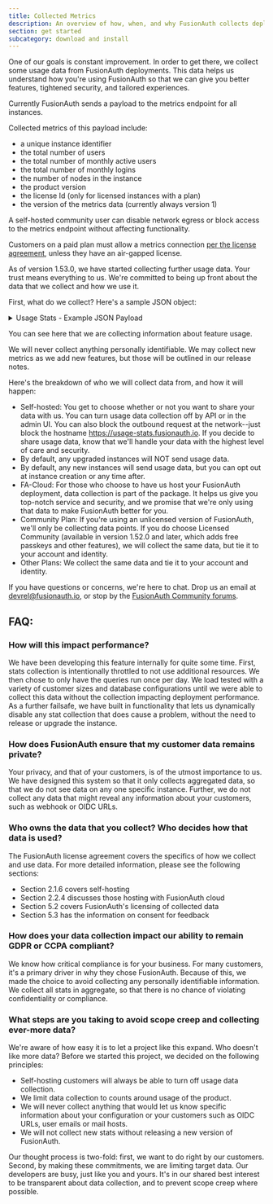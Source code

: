 ```yaml
---
title: Collected Metrics
description: An overview of how, when, and why FusionAuth collects deployment usage data.
section: get started
subcategory: download and install
---
```


One of our goals is constant improvement. In order to get there, we collect some usage data from FusionAuth deployments. This data helps us understand how you're using FusionAuth so that we can give you better features, tightened security, and tailored experiences.

Currently FusionAuth sends a payload to the metrics endpoint for all instances.

Collected metrics of this payload include:

-  a unique instance identifier
-  the total number of users
-  the total number of monthly active users
-  the total number of monthly logins
-  the number of nodes in the instance
-  the product version
-  the license Id (only for licensed instances with a plan)
-  the version of the metrics data (currently always version 1)

A self-hosted community user can disable network egress or block access to the metrics endpoint without affecting functionality.

Customers on a paid plan must allow a metrics connection [per the license agreement](/license), unless they have an air-gapped license.

As of version 1.53.0, we have started collecting further usage data. Your trust means everything to us. We're committed to being up front about the data that we collect and how we use it. 

First, what do we collect? Here's a sample JSON object:

<details>
  <summary>Usage Stats - Example JSON Payload</summary>
``` 
{
  "applicationVersion": "1.53.0",
  "collectionDuration": 14064,
  "collectionInstant": 1724960156112,
  "failedStats": [],
  "instanceId": "2a274fb5-fa45-4bf9-a96f-493d90283235",
  "stats": {
    "applicationAccessTokenPopulateLambda": 80,
    "applicationActiveLoggedIntoNumber": 100,
    "applicationActiveNumber": 101,
    "applicationActiveRoleNumber": 200,
    "applicationActsAsSamlv2Idp": 40,
    "applicationAdvancedSelfServiceRegistrationEnabled": 40,
    "applicationBasicSelfServiceRegistrationEnabled": 40,
    "applicationCustomSelfServiceAccountForm": 23,
    "applicationCustomThemeUsed": 12,
    "applicationEmailUpdateTemplate": 30,
    "applicationEmailVerificationTemplate": 30,
    "applicationEmailVerifiedTemplate": 30,
    "applicationEnabledIdentityProviders": [
      {
        "count": 20,
        "idp": "Apple"
      },
      {
        "count": 20,
        "idp": "EpicGames"
      },
      {
        "count": 20,
        "idp": "ExternalJWT"
      },
      {
        "count": 20,
        "idp": "Facebook"
      },
      {
        "count": 20,
        "idp": "Google"
      },
      {
        "count": 20,
        "idp": "HYPR"
      },
      {
        "count": 80,
        "idp": "OpenIDConnect"
      },
      {
        "count": 100,
        "idp": "SAMLv2"
      },
      {
        "count": 120,
        "idp": "SAMLv2IdPInitiated"
      },
      {
        "count": 20,
        "idp": "SonyPSN"
      },
      {
        "count": 20,
        "idp": "Steam"
      },
      {
        "count": 20,
        "idp": "Twitch"
      },
      {
        "count": 20,
        "idp": "Twitter"
      },
      {
        "count": 20,
        "idp": "Xbox"
      }
    ],
    "applicationEnabledIdentityProvidersWithLambdas": 260,
    "applicationForgotPasswordTemplate": 30,
    "applicationIdTokenPopulateLambda": 80,
    "applicationLoggedInApplicationsUsingSimpleThemes": 3,
    "applicationLoginApiAuthenticationDisabled": 4,
    "applicationLoginApiRefreshTokensEnabled": 5,
    "applicationLoginIdInUseOnCreateTemplate": 30,
    "applicationLoginIdInUseOnUpdateTemplate": 30,
    "applicationLoginNewDevice": 30,
    "applicationLoginSuspiciousEmailTemplate": 30,
    "applicationMagicLinks": 6,
    "applicationMfaPolicy": 7,
    "applicationMultiFactorEmailMessageTemplate": 30,
    "applicationMultiFactorSmsMessageTemplate": 25,
    "applicationNumber": 101,
    "applicationOptionalScopes": 9,
    "applicationPasswordResetSuccessTemplate": 30,
    "applicationPasswordUpdateTemplate": 30,
    "applicationPasswordlessTemplate": 30,
    "applicationRequiredScopes": 18,
    "applicationSamlv2PopulateLambda": 80,
    "applicationSelfServiceRegistrationValidationLambda": 80,
    "applicationSetPasswordTemplate": 30,
    "applicationThirdParty": 8,
    "applicationTwoFactorMethodAddTemplate": 30,
    "applicationTwoFactorMethodRemoveTemplate": 30,
    "applicationUserinfoPopulateLambda": 80,
    "applicationVerificationTemplate": 30,
    "atdCaptcha": 5,
    "atdIpAcls": 10,
    "atdRateLimiting": 6,
    "entitiesEntityGrantPermissions": 120,
    "entitiesEntityGrants": 40,
    "entitiesNumber": 120,
    "entitiesPermissions": 12,
    "entitiesTypeNumber": 4,
    "entitiesUserGrantPermissions": 120,
    "entitiesUserGrants": 40,
    "groupApplicationRoles": 60,
    "groupWithMembers": 30,
    "instanceDailyActiveUsers": 3300,
    "instanceDatabaseConnectionTimeout": 2000,
    "instanceDatabaseIdleTimeout": 120000,
    "instanceDatabaseMaxLifetime": 240000,
    "instanceDatabaseMaximumPoolSize": 10,
    "instanceDatabaseMinimumIdle": -1,
    "instanceDatabaseMysqlEnforceUtf8mb4": false,
    "instanceDatabaseVersion": "8.3.0",
    "instanceFirstTimeSetupProgress": {
      "apiKeyConfigured": false,
      "applicationConfigured": false,
      "emailConfigured": false,
      "licenseActivated": false
    },
    "instanceFusionauthAppHttpReadTimeout": 0,
    "instanceFusionauthAppLocalMetricsEnabled": false,
    "instanceFusionauthAppMemory": 25769803776,
    "instanceFusionauthAppReindexBatchSize": 2500,
    "instanceFusionauthAppReindexThreadCount": 5,
    "instanceFusionauthAppSearchDefaultRefreshInterval": "1s",
    "instanceFusionauthSearchHostsCount": 1,
    "instanceJavaVersion": "21.0.2+13-LTS",
    "instanceNodes": 4,
    "instanceProxyEnabled": false,
    "instanceSearchType": "database",
    "integrationsCleanspeakEnabled": false,
    "integrationsKafkaEnabled": false,
    "messengersGeneric": 100,
    "messengersKafka": 0,
    "messengersTwilio": 100,
    "scimEnabled": 7,
    "tenantBreachedPasswordDetection": 7,
    "tenantClientCredentialsLambdaEnabled": 80,
    "tenantConfirmChildTemplate": 30,
    "tenantCustomAdminUserForm": 43,
    "tenantCustomConnectors": 40,
    "tenantCustomThemeUsed": 23,
    "tenantEmailMfaEnabled": 8,
    "tenantEmailUpdateTemplate": 30,
    "tenantEmailVerifiedTemplate": 30,
    "tenantFamilyEnabledTemplate": 8,
    "tenantFamilyRequestTemplate": 30,
    "tenantForgotPasswordTemplate": 30,
    "tenantLoggedInApplicationsUsingSimpleThemesFromTenant": 4,
    "tenantLoginIdInUseOnCreateTemplate": 30,
    "tenantLoginIdInUseOnUpdateTemplate": 30,
    "tenantLoginNewDeviceTemplate": 30,
    "tenantLoginSuspiciousEmailTemplate": 30,
    "tenantMultiFactorEmailMessageTemplate": 30,
    "tenantMultiFactorSmsMessageTemplate": 25,
    "tenantNumber": 102,
    "tenantParentRegistrationTemplate": 30,
    "tenantPasswordResetSuccessTemplate": 30,
    "tenantPasswordUpdateTemplate": 30,
    "tenantPasswordlessTemplate": 30,
    "tenantSetPasswordTemplate": 30,
    "tenantSmsMfaEnabled": 8,
    "tenantTotpMfaEnabled": 102,
    "tenantTwoFactorMethodAddTemplate": 30,
    "tenantTwoFactorMethodRemoveTemplate": 30,
    "tenantVerificationTemplate": 30,
    "tenantWebauthnEnabled": 3,
    "webhookAuditLogCreate": 30,
    "webhookEventLogCreate": 40,
    "webhookGroupCreate": 40,
    "webhookGroupCreateComplete": 40,
    "webhookGroupCreateTransactional": 40,
    "webhookGroupDelete": 40,
    "webhookGroupDeleteComplete": 40,
    "webhookGroupDeleteTransactional": 40,
    "webhookGroupMemberAdd": 40,
    "webhookGroupMemberAddComplete": 40,
    "webhookGroupMemberAddTransactional": 40,
    "webhookGroupMemberRemove": 40,
    "webhookGroupMemberRemoveComplete": 40,
    "webhookGroupMemberRemoveTransactional": 40,
    "webhookGroupMemberUpdate": 40,
    "webhookGroupMemberUpdateComplete": 40,
    "webhookGroupMemberUpdateTransactional": 40,
    "webhookGroupUpdate": 40,
    "webhookGroupUpdateComplete": 40,
    "webhookGroupUpdateTransactional": 40,
    "webhookJwtPublicKeyUpdate": 42,
    "webhookJwtPublicKeyUpdateTransactional": 40,
    "webhookJwtRefresh": 40,
    "webhookJwtRefreshTokenRevoke": 42,
    "webhookJwtRefreshTokenRevokeTransactional": 40,
    "webhookJwtRefreshTransactional": 40,
    "webhookKickstartSuccess": 40,
    "webhookUserAction": 42,
    "webhookUserBulkCreate": 42,
    "webhookUserBulkCreateTransactional": 40,
    "webhookUserCreate": 42,
    "webhookUserCreateComplete": 40,
    "webhookUserCreateTransactional": 40,
    "webhookUserDeactivate": 42,
    "webhookUserDeactivateTransactional": 40,
    "webhookUserDelete": 42,
    "webhookUserDeleteComplete": 40,
    "webhookUserDeleteTransactional": 40,
    "webhookUserEmailUpdate": 40,
    "webhookUserEmailVerified": 42,
    "webhookUserEmailVerifiedTransactional": 40,
    "webhookUserIdentityProviderLink": 40,
    "webhookUserIdentityProviderUnlink": 40,
    "webhookUserLoginFailed": 42,
    "webhookUserLoginFailedTransactional": 40,
    "webhookUserLoginIdDuplicateCreate": 40,
    "webhookUserLoginIdDuplicateUpdate": 40,
    "webhookUserLoginNewDevice": 40,
    "webhookUserLoginNewDeviceTransactional": 40,
    "webhookUserLoginSuccess": 42,
    "webhookUserLoginSuccessTransactional": 40,
    "webhookUserLoginSuspicious": 40,
    "webhookUserLoginSuspiciousTransactional": 40,
    "webhookUserPasswordBreach": 40,
    "webhookUserPasswordBreachTransactional": 40,
    "webhookUserPasswordResetSend": 40,
    "webhookUserPasswordResetStart": 40,
    "webhookUserPasswordResetSuccess": 40,
    "webhookUserPasswordUpdate": 40,
    "webhookUserReactivate": 42,
    "webhookUserReactivateTransactional": 40,
    "webhookUserRegistrationCreate": 42,
    "webhookUserRegistrationCreateComplete": 40,
    "webhookUserRegistrationCreateTransactional": 40,
    "webhookUserRegistrationDelete": 42,
    "webhookUserRegistrationDeleteComplete": 40,
    "webhookUserRegistrationDeleteTransactional": 40,
    "webhookUserRegistrationUpdate": 42,
    "webhookUserRegistrationUpdateComplete": 40,
    "webhookUserRegistrationUpdateTransactional": 40,
    "webhookUserRegistrationVerified": 42,
    "webhookUserRegistrationVerifiedTransactional": 40,
    "webhookUserTwoFactorMethodAdd": 40,
    "webhookUserTwoFactorMethodRemove": 40,
    "webhookUserUpdate": 42,
    "webhookUserUpdateComplete": 40,
    "webhookUserUpdateTransactional": 40
  },
  "statsVersion": "0.1.6",
  "timings": {
    "applicationAccessTokenPopulateLambda": 1,
    "applicationActiveLoggedIntoNumber": 1,
    "applicationActiveNumber": 3,
    "applicationActiveRoleNumber": 2,
    "applicationActsAsSamlv2Idp": 6,
    "applicationAdvancedSelfServiceRegistrationEnabled": 3,
    "applicationBasicSelfServiceRegistrationEnabled": 11,
    "applicationCustomSelfServiceAccountForm": 1,
    "applicationCustomThemeUsed": 3,
    "applicationEmailUpdateTemplate": 1,
    "applicationEmailVerificationTemplate": 0,
    "applicationEmailVerifiedTemplate": 1,
    "applicationEnabledIdentityProviders": 2,
    "applicationEnabledIdentityProvidersWithLambdas": 1,
    "applicationForgotPasswordTemplate": 0,
    "applicationIdTokenPopulateLambda": 1,
    "applicationLoggedInApplicationsUsingSimpleThemes": 4,
    "applicationLoginApiAuthenticationDisabled": 2,
    "applicationLoginApiRefreshTokensEnabled": 2,
    "applicationLoginIdInUseOnCreateTemplate": 1,
    "applicationLoginIdInUseOnUpdateTemplate": 0,
    "applicationLoginNewDevice": 1,
    "applicationLoginSuspiciousEmailTemplate": 0,
    "applicationMagicLinks": 3,
    "applicationMfaPolicy": 2,
    "applicationMultiFactorEmailMessageTemplate": 1,
    "applicationMultiFactorSmsMessageTemplate": 0,
    "applicationNumber": 0,
    "applicationOptionalScopes": 0,
    "applicationPasswordResetSuccessTemplate": 1,
    "applicationPasswordUpdateTemplate": 0,
    "applicationPasswordlessTemplate": 0,
    "applicationRequiredScopes": 0,
    "applicationSamlv2PopulateLambda": 0,
    "applicationSelfServiceRegistrationValidationLambda": 1,
    "applicationSetPasswordTemplate": 1,
    "applicationThirdParty": 3,
    "applicationTwoFactorMethodAddTemplate": 0,
    "applicationTwoFactorMethodRemoveTemplate": 1,
    "applicationUserinfoPopulateLambda": 0,
    "applicationVerificationTemplate": 0,
    "atdCaptcha": 4,
    "atdIpAcls": 1,
    "atdRateLimiting": 5,
    "entitiesEntityGrantPermissions": 0,
    "entitiesEntityGrants": 0,
    "entitiesNumber": 0,
    "entitiesPermissions": 1,
    "entitiesTypeNumber": 0,
    "entitiesUserGrantPermissions": 1,
    "entitiesUserGrants": 0,
    "groupApplicationRoles": 1,
    "groupWithMembers": 0,
    "instanceDailyActiveUsers": 1,
    "instanceDatabaseConnectionTimeout": 0,
    "instanceDatabaseIdleTimeout": 0,
    "instanceDatabaseMaxLifetime": 0,
    "instanceDatabaseMaximumPoolSize": 0,
    "instanceDatabaseMinimumIdle": 0,
    "instanceDatabaseMysqlEnforceUtf8mb4": 0,
    "instanceDatabaseVersion": 0,
    "instanceElasticsearchVersion": 0,
    "instanceFirstOtherApplicationLoginInstant": 3,
    "instanceFirstTimeSetupProgress": 0,
    "instanceFusionauthAppHttpReadTimeout": 0,
    "instanceFusionauthAppLocalMetricsEnabled": 0,
    "instanceFusionauthAppMemory": 0,
    "instanceFusionauthAppReindexBatchSize": 0,
    "instanceFusionauthAppReindexThreadCount": 0,
    "instanceFusionauthAppSearchDefaultRefreshInterval": 0,
    "instanceFusionauthSearchHostsCount": 0,
    "instanceJavaVersion": 0,
    "instanceNodes": 1,
    "instanceProxyEnabled": 0,
    "instanceSearchType": 0,
    "integrationsCleanspeakEnabled": 1,
    "integrationsKafkaEnabled": 0,
    "messengersGeneric": 1,
    "messengersKafka": 0,
    "messengersTwilio": 0,
    "scimEnabled": 5,
    "tenantBreachedPasswordDetection": 12,
    "tenantClientCredentialsLambdaEnabled": 0,
    "tenantConfirmChildTemplate": 1,
    "tenantCustomAdminUserForm": 1,
    "tenantCustomConnectors": 1,
    "tenantCustomThemeUsed": 0,
    "tenantEmailMfaEnabled": 15,
    "tenantEmailUpdateTemplate": 1,
    "tenantEmailVerifiedTemplate": 0,
    "tenantFamilyEnabledTemplate": 9,
    "tenantFamilyRequestTemplate": 1,
    "tenantForgotPasswordTemplate": 0,
    "tenantLoggedInApplicationsUsingSimpleThemesFromTenant": 20,
    "tenantLoginIdInUseOnCreateTemplate": 0,
    "tenantLoginIdInUseOnUpdateTemplate": 0,
    "tenantLoginNewDeviceTemplate": 1,
    "tenantLoginSuspiciousEmailTemplate": 0,
    "tenantMultiFactorEmailMessageTemplate": 1,
    "tenantMultiFactorSmsMessageTemplate": 0,
    "tenantNumber": 1,
    "tenantParentRegistrationTemplate": 1,
    "tenantPasswordResetSuccessTemplate": 0,
    "tenantPasswordUpdateTemplate": 0,
    "tenantPasswordlessTemplate": 1,
    "tenantSetPasswordTemplate": 0,
    "tenantSmsMfaEnabled": 7,
    "tenantTotpMfaEnabled": 6,
    "tenantTwoFactorMethodAddTemplate": 0,
    "tenantTwoFactorMethodRemoveTemplate": 1,
    "tenantVerificationTemplate": 0,
    "tenantWebauthnEnabled": 5,
    "webhookAuditLogCreate": 1,
    "webhookEventLogCreate": 1,
    "webhookGroupCreate": 5,
    "webhookGroupCreateComplete": 5,
    "webhookGroupCreateTransactional": 7,
    "webhookGroupDelete": 5,
    "webhookGroupDeleteComplete": 4,
    "webhookGroupDeleteTransactional": 8,
    "webhookGroupMemberAdd": 4,
    "webhookGroupMemberAddComplete": 4,
    "webhookGroupMemberAddTransactional": 6,
    "webhookGroupMemberRemove": 4,
    "webhookGroupMemberRemoveComplete": 4,
    "webhookGroupMemberRemoveTransactional": 6,
    "webhookGroupMemberUpdate": 4,
    "webhookGroupMemberUpdateComplete": 5,
    "webhookGroupMemberUpdateTransactional": 6,
    "webhookGroupUpdate": 4,
    "webhookGroupUpdateComplete": 4,
    "webhookGroupUpdateTransactional": 6,
    "webhookJwtPublicKeyUpdate": 4,
    "webhookJwtPublicKeyUpdateTransactional": 6,
    "webhookJwtRefresh": 4,
    "webhookJwtRefreshTokenRevoke": 4,
    "webhookJwtRefreshTokenRevokeTransactional": 6,
    "webhookJwtRefreshTransactional": 6,
    "webhookKickstartSuccess": 1,
    "webhookUserAction": 4,
    "webhookUserBulkCreate": 4,
    "webhookUserBulkCreateTransactional": 6,
    "webhookUserCreate": 4,
    "webhookUserCreateComplete": 4,
    "webhookUserCreateTransactional": 6,
    "webhookUserDeactivate": 4,
    "webhookUserDeactivateTransactional": 6,
    "webhookUserDelete": 4,
    "webhookUserDeleteComplete": 5,
    "webhookUserDeleteTransactional": 6,
    "webhookUserEmailUpdate": 4,
    "webhookUserEmailVerified": 4,
    "webhookUserEmailVerifiedTransactional": 6,
    "webhookUserIdentityProviderLink": 6,
    "webhookUserIdentityProviderUnlink": 4,
    "webhookUserLoginFailed": 4,
    "webhookUserLoginFailedTransactional": 6,
    "webhookUserLoginIdDuplicateCreate": 4,
    "webhookUserLoginIdDuplicateUpdate": 5,
    "webhookUserLoginNewDevice": 4,
    "webhookUserLoginNewDeviceTransactional": 6,
    "webhookUserLoginSuccess": 5,
    "webhookUserLoginSuccessTransactional": 5,
    "webhookUserLoginSuspicious": 5,
    "webhookUserLoginSuspiciousTransactional": 5,
    "webhookUserPasswordBreach": 4,
    "webhookUserPasswordBreachTransactional": 6,
    "webhookUserPasswordResetSend": 4,
    "webhookUserPasswordResetStart": 4,
    "webhookUserPasswordResetSuccess": 4,
    "webhookUserPasswordUpdate": 4,
    "webhookUserReactivate": 5,
    "webhookUserReactivateTransactional": 6,
    "webhookUserRegistrationCreate": 4,
    "webhookUserRegistrationCreateComplete": 4,
    "webhookUserRegistrationCreateTransactional": 6,
    "webhookUserRegistrationDelete": 4,
    "webhookUserRegistrationDeleteComplete": 5,
    "webhookUserRegistrationDeleteTransactional": 6,
    "webhookUserRegistrationUpdate": 4,
    "webhookUserRegistrationUpdateComplete": 4,
    "webhookUserRegistrationUpdateTransactional": 6,
    "webhookUserRegistrationVerified": 4,
    "webhookUserRegistrationVerifiedTransactional": 6,
    "webhookUserTwoFactorMethodAdd": 3,
    "webhookUserTwoFactorMethodRemove": 5,
    "webhookUserUpdate": 4,
    "webhookUserUpdateComplete": 4,
    "webhookUserUpdateTransactional": 6
  }
}
```
</details>

You can see here that we are collecting information about feature usage.

We will never collect anything personally identifiable. We may collect new metrics as we add new features, but those will be outlined in our release notes.

Here's the breakdown of who we will collect data from, and how it will happen:

-   Self-hosted: You get to choose whether or not you want to share your data with us. You can turn usage data collection off by API or in the admin UI. You can also block the outbound request at the network--just block the hostname https://usage-stats.fusionauth.io. If you decide to share usage data, know that we'll handle your data with the highest level of care and security.
-   By default, any upgraded instances will NOT send usage data.
-   By default, any new instances will send usage data, but you can opt out at instance creation or any time after.
-   FA-Cloud: For those who choose to have us host your FusionAuth deployment, data collection is part of the package. It helps us give you top-notch service and security, and we promise that we're only using that data to make FusionAuth better for you.
-   Community Plan: If you're using an unlicensed version of FusionAuth, we'll only be collecting data points. If you do choose Licensed Community (available in version 1.52.0 and later, which adds free passkeys and other features), we will collect the same data, but tie it to your account and identity.
-   Other Plans: We collect the same data and tie it to your account and identity.

If you have questions or concerns, we're here to chat. Drop us an email at [devrel@fusionauth.io](mailto:devrel@fusionauth.io), or stop by the [FusionAuth Community forums](/community).

FAQ: 
-----

### How will this impact performance? 

We have been developing this feature internally for quite some time. First, stats collection is intentionally throttled to not use additional resources. We then chose to only have the queries run once per day. We load tested with a variety of customer sizes and database configurations until we were able to collect this data without the collection impacting deployment performance. As a further failsafe, we have built in functionality that lets us dynamically disable any stat collection that does cause a problem, without the need to release or upgrade the instance.

### How does FusionAuth ensure that my customer data remains private? 

Your privacy, and that of your customers, is of the utmost importance to us. We have designed this system so that it only collects aggregated data, so that we do not see data on any one specific instance. Further, we do not collect any data that might reveal any information about your customers, such as webhook or OIDC URLs.

### Who owns the data that you collect? Who decides how that data is used?

The FusionAuth license agreement covers the specifics of how we collect and use data. For more detailed information, please see the following sections:

-   Section 2.1.6 covers self-hosting
-   Section 2.2.4 discusses those hosting with FusionAuth cloud
-   Section 5.2 covers FusionAuth's licensing of collected data
-   Section 5.3 has the information on consent for feedback

### How does your data collection impact our ability to remain GDPR or CCPA compliant?

We know how critical compliance is for your business. For many customers, it's a primary driver in why they chose FusionAuth. Because of this, we made the choice to avoid collecting any personally identifiable information. We collect all stats in aggregate, so that there is no chance of violating confidentiality or compliance.

### What steps are you taking to avoid scope creep and collecting ever-more data?

We're aware of how easy it is to let a project like this expand. Who doesn't like more data? Before we started this project, we decided on the following principles:

-   Self-hosting customers will always be able to turn off usage data collection.
-   We limit data collection to counts around usage of the product.
-   We will never collect anything that would let us know specific information about your configuration or your customers such as OIDC URLs, user emails or mail hosts. 
-   We will not collect new stats without releasing a new version of FusionAuth.

Our thought process is two-fold: first, we want to do right by our customers. Second, by making these commitments, we are limiting target data. Our developers are busy, just like you and yours. It's in our shared best interest to be transparent about data collection, and to prevent scope creep where possible.